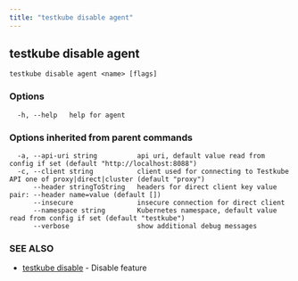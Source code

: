 ```yaml
---
title: "testkube disable agent"
---
```

<head>
  <meta name="docsearch:indexPrefix" content="reference-doc" />
</head>

## testkube disable agent



```
testkube disable agent <name> [flags]
```

### Options

```
  -h, --help   help for agent
```

### Options inherited from parent commands

```
  -a, --api-uri string          api uri, default value read from config if set (default "http://localhost:8088")
  -c, --client string           client used for connecting to Testkube API one of proxy|direct|cluster (default "proxy")
      --header stringToString   headers for direct client key value pair: --header name=value (default [])
      --insecure                insecure connection for direct client
      --namespace string        Kubernetes namespace, default value read from config if set (default "testkube")
      --verbose                 show additional debug messages
```

### SEE ALSO

* [testkube disable](testkube-disable.mdx)	 - Disable feature

